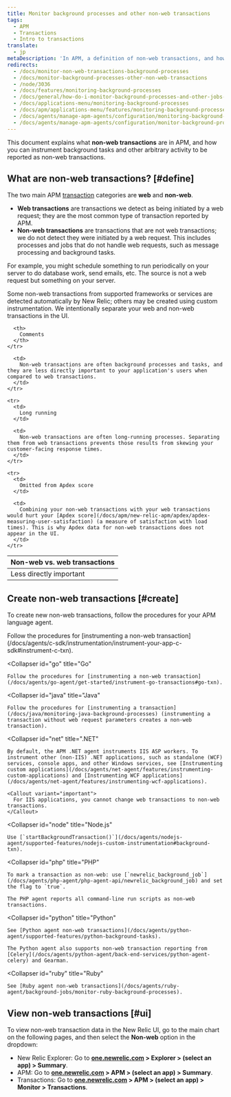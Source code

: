```yaml
---
title: Monitor background processes and other non-web transactions
tags:
  - APM
  - Transactions
  - Intro to transactions
translate:
  - jp
metaDescription: 'In APM, a definition of non-web transactions, and how to custom instrument background tasks and other activity as non-web transactions.'
redirects:
  - /docs/monitor-non-web-transactions-background-processes
  - /docs/monitor-background-processes-other-non-web-transactions
  - /node/3036
  - /docs/features/monitoring-background-processes
  - /docs/general/how-do-i-monitor-background-processes-and-other-jobs-running-outside-the-web-application
  - /docs/applications-menu/monitoring-background-processes
  - /docs/apm/applications-menu/features/monitoring-background-processes
  - /docs/agents/manage-apm-agents/configuration/monitoring-background-processes
  - /docs/agents/manage-apm-agents/configuration/monitor-background-processes
---
```


This document explains what **non-web transactions** are in APM, and how you can instrument background tasks and other arbitrary activity to be reported as non-web transactions.

## What are non-web transactions? [#define]

The two main APM [transaction](/docs/apm/transactions/intro-transactions/transactions-new-relic-apm) categories are **web** and **non-web**.

* **Web transactions** are transactions we detect as being initiated by a web request; they are the most common type of transaction reported by APM.
* **Non-web transactions** are transactions that are not web transactions; we do not detect they were initiated by a web request. This includes processes and jobs that do not handle web requests, such as message processing and background tasks.

For example, you might schedule something to run periodically on your server to do database work, send emails, etc. The source is not a web request but something on your server.

Some non-web transactions from supported frameworks or services are detected automatically by New Relic; others may be created using custom instrumentation. We intentionally separate your web and non-web transactions in the UI.

<table>
  <thead>
    <tr>
      <th style={{ width: "200px" }}>
        Non-web vs. web transactions
      </th>

      <th>
        Comments
      </th>
    </tr>
  </thead>

  <tbody>
    <tr>
      <td>
        Less directly important
      </td>

      <td>
        Non-web transactions are often background processes and tasks, and they are less directly important to your application's users when compared to web transactions.
      </td>
    </tr>

    <tr>
      <td>
        Long running
      </td>

      <td>
        Non-web transactions are often long-running processes. Separating them from web transactions prevents those results from skewing your customer-facing response times.
      </td>
    </tr>

    <tr>
      <td>
        Omitted from Apdex score
      </td>

      <td>
        Combining your non-web transactions with your web transactions would hurt your [Apdex score](/docs/apm/new-relic-apm/apdex/apdex-measuring-user-satisfaction) (a measure of satisfaction with load times). This is why Apdex data for non-web transactions does not appear in the UI.
      </td>
    </tr>
  </tbody>
</table>

## Create non-web transactions [#create]

To create new non-web transactions, follow the procedures for your APM language agent.

<CollapserGroup>
  <Collapser
    id="c-sdk"
    title="C SDK"
  >
    Follow the procedures for [instrumenting a non-web transaction](/docs/agents/c-sdk/instrumentation/instrument-your-app-c-sdk#instrument-c-txn).
  </Collapser>

  <Collapser
    id="go"
    title="Go"
  >
    Follow the procedures for [instrumenting a non-web transaction](/docs/agents/go-agent/get-started/instrument-go-transactions#go-txn).
  </Collapser>

  <Collapser
    id="java"
    title="Java"
  >
    Follow the procedures for [instrumenting a transaction](/docs/java/monitoring-java-background-processes) (instrumenting a transaction without web request parameters creates a non-web transaction).
  </Collapser>

  <Collapser
    id="net"
    title=".NET"
  >
    By default, the APM .NET agent instruments IIS ASP workers. To instrument other (non-IIS) .NET applications, such as standalone (WCF) services, console apps, and other Windows services, see [Instrumenting custom applications](/docs/agents/net-agent/features/instrumenting-custom-applications) and [Instrumenting WCF applications](/docs/agents/net-agent/features/instrumenting-wcf-applications).

    <Callout variant="important">
      For IIS applications, you cannot change web transactions to non-web transactions.
    </Callout>
  </Collapser>

  <Collapser
    id="node"
    title="Node.js"
  >
    Use [`startBackgroundTransaction()`](/docs/agents/nodejs-agent/supported-features/nodejs-custom-instrumentation#background-txn).
  </Collapser>

  <Collapser
    id="php"
    title="PHP"
  >
    To mark a transaction as non-web: use [`newrelic_background_job`](/docs/agents/php-agent/php-agent-api/newrelic_background_job) and set the flag to `true`.

    The PHP agent reports all command-line run scripts as non-web transactions.
  </Collapser>

  <Collapser
    id="python"
    title="Python"
  >
    See [Python agent non-web transactions](/docs/agents/python-agent/supported-features/python-background-tasks).

    The Python agent also supports non-web transaction reporting from [Celery](/docs/agents/python-agent/back-end-services/python-agent-celery) and Gearman.
  </Collapser>

  <Collapser
    id="ruby"
    title="Ruby"
  >
    See [Ruby agent non-web transactions](/docs/agents/ruby-agent/background-jobs/monitor-ruby-background-processes).
  </Collapser>
</CollapserGroup>

## View non-web transactions [#ui]

To view non-web transaction data in the New Relic UI, go to the main chart on the following pages, and then select the **Non-web** option in the dropdown:

* New Relic Explorer: Go to **[one.newrelic.com](https://one.newrelic.com) > Explorer > (select an app) > Summary**.
* APM: Go to **[one.newrelic.com](https://one.newrelic.com) > APM > (select an app) > Summary**.
* Transactions: Go to **[one.newrelic.com](https://one.newrelic.com) > APM > (select an app) > Monitor > Transactions**.
